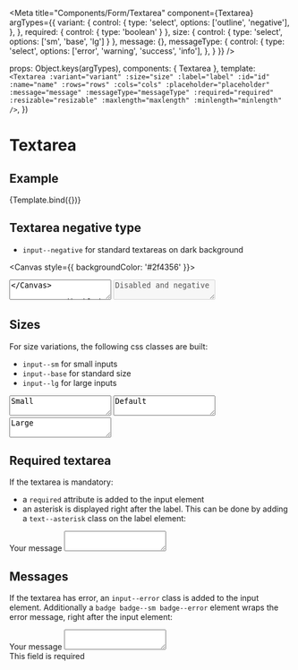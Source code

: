 
<Meta
  title="Components/Form/Textarea"
  component={Textarea}
  argTypes={{
    variant: {
      control: {
        type: 'select',
        options: ['outline', 'negative'],
      },
    },
    required:   { control: { type: 'boolean' } },
    size: { control: { type: 'select', options: ['sm', 'base', 'lg'] } },
    message: {},
    messageType: {
      control: {
        type: 'select',
        options: ['error', 'warning', 'success', 'info'],
      },
    }
  }}
/>

  props: Object.keys(argTypes),
  components: { Textarea },
  template: `
    <Textarea
      :variant="variant"
      :size="size"
      :label="label"
      :id="id"
      :name="name"
      :rows="rows"
      :cols="cols"
      :placeholder="placeholder"
      :message="message"
      :messageType="messageType"
      :required="required"
      :resizable="resizable"
      :maxlength="maxlength"
      :minlength="minlength"
    />
  `,
})

# Textarea

## Example

<Canvas>
  <Story
    name="Example"
    args={{
      variant: 'outline',
      size: 'base',
      label: 'Label',
      name: 'textarea-name',
      id:'textarea-id',
      placeholder: 'Placeholder'
    }}
  >
    {Template.bind({})}
  </Story>
</Canvas>

<ArgsTable story="Example" />

## Textarea negative type

- `input--negative` for standard textareas on dark background

<Canvas style={{ backgroundColor: '#2f4356' }}>
  <textarea class="input--negative input--base" />
</Canvas>

## Textarea disabled state

- `input--disabled` or `disabled state on the input` to add the disabled style

<Canvas>
  <textarea class="input--outline input--base" disabled>Disabled</textarea>
  <textarea class="input--negative input--base" disabled>Disabled and negative</textarea>
</Canvas>

## Sizes

For size variations, the following css classes are built:

- `input--sm` for small inputs
- `input--base` for standard size
- `input--lg` for large inputs

<Canvas>
  <textarea class="input--outline input--sm" >Small</textarea>
  <textarea class="input--outline input--base" >Default</textarea>
  <textarea class="input--outline input--lg" >Large</textarea>
</Canvas>

## Required textarea

If the textarea is mandatory:
- a `required` attribute is added to the input element
- an asterisk is displayed right after the label. This can be done by adding a `text--asterisk` class on the label element:

<Canvas>
<div class="form__group__input">
  <label for="my-id" class="text--base text--asterisk">
    Your message
  </label>
   <textarea
    class="input--outline input--base"
    required
  ></textarea>
</div>
</Canvas>

## Messages

If the textarea has error, an `input--error` class is added to the input element. Additionally
a `badge badge--sm badge--error` element wraps the error message, right after the input element:

<Canvas>
<div class="form__group__input">
  <label for="my-id" class="text--base text--asterisk">
    Your message
  </label>
  <textarea
    class="input--outline input--base input--error"
    required
  ></textarea>
  <div class="badge badge--sm badge--error">
    This field is required
  </div>
</div>
</Canvas>
